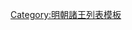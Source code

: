 {{ming|title=明朝樂平國諸王|ed=樂平國|head=[[永乐 (明朝)|永樂]]二十二年（[[1424年]]）封。|
{{ming/title}}
{{ming/list|樂平定肅王|[[朱冲烌|朱沖烋]]|朱松、庶四子|[[1424年]]—[[1486年]]|永樂二十二年封。[[成化]]二十二年薨。}}
{{ming/list|樂平僖安王|[[朱範場]]|朱沖𤈢、庶一子|追封|初封[[鎮國將軍]]。成化九年卒。以子[[朱征錏|徵錏]]襲封。追封諡僖安王。}}
{{ming/list|樂平恭安王|[[朱徵錏]]|朱範場、庶一子|[[1490年]]—[[1543年]]|[[弘治]]三年襲封。[[嘉靖]]二十二年薨。}}
{{ming/list|樂平溫定王|[[朱偕渳]]|朱徵錏、庶一子|[[1547年]]—[[1559年]]|嘉靖二十六年襲封。三十八年薨。}}
{{ming/list|樂平安和王|[[朱旭椻]]|朱偕渳、嫡一子|追封|嘉靖三十年以[[輔國將軍]]改封長子。三十三年卒。後子[[朱融熨|融熨]]襲封。追封諡安和王。}}
{{ming/list|樂平昭順王|[[朱融熨]]|朱旭椻、嫡一子|[[1562年]]—[[1576年]]|嘉靖四十一年襲封。[[萬曆]]四年薨。}}
{{ming/list|樂平莊簡王|[[朱謨𰊕|朱謨{{僻字|𰊕|⿰灻同}}]]|朱融熨、庶一子|[[1583年]]—[[1614年]]|萬曆十一年襲封。四十二年薨。}}
{{ming/list|樂平王|[[朱朗鎏]]|朱謨{{僻字|𰊕|⿰灻同}}、嫡一子|[[1617年]]—？年|萬曆四十二年封[[长子 (封号)|長子]]。四十五年襲封。}}
{{ming/list|樂平王|[[朱璟滲]]|朱朗鎏、子|？年|不知何年襲封。國亡後南走。}}
}}<noinclude>
[[Category:明朝諸王列表模板]]
</noinclude>